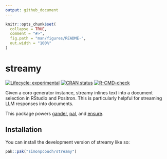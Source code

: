 ```yaml
---
output: github_document
---
```


<!-- README.md is generated from README.Rmd. Please edit that file -->

```r
knitr::opts_chunk$set(
  collapse = TRUE,
  comment = "#>",
  fig.path = "man/figures/README-",
  out.width = "100%"
)
```

# streamy

<!-- badges: start -->
[![Lifecycle: experimental](https://img.shields.io/badge/lifecycle-experimental-orange.svg)](https://lifecycle.r-lib.org/articles/stages.html#experimental)
[![CRAN status](https://www.r-pkg.org/badges/version/streamy)](https://CRAN.R-project.org/package=streamy)
[![R-CMD-check](https://github.com/simonpcouch/streamy/actions/workflows/R-CMD-check.yaml/badge.svg)](https://github.com/simonpcouch/streamy/actions/workflows/R-CMD-check.yaml)
<!-- badges: end -->

Given a coro generator instance, streamy inlines text into a document selection in RStudio and Positron. This is particularly helpful for streaming LLM responses into documents.

This package powers [gander](https://github.com/simonpcouch/gander), [pal](https://github.com/simonpcouch/pal), and [ensure](https://github.com/simonpcouch/ensure).

## Installation

You can install the development version of streamy like so:

``` r
pak::pak("simonpcouch/streamy")
```
